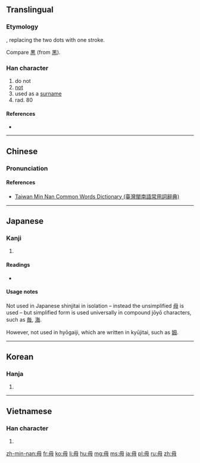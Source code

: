 {{also|母}}
==Translingual==
{{stroke order|type=animate}}

===Etymology===
{{Han simp|母|f=⺀|t=丿}}, replacing the two dots with one stroke.

Compare [[黒]] (from [[黑]]).

===Han character===
{{Han char|rn=80|rad=毋|as=00|sn=4|four=7750<sub>0</sub>|canj=田十 (WJ)}}

# do not
# [[not]]
# used as a [[surname]]
# rad. 80

====References====
* {{Han ref|kx=0588.230|dkj=16721|dj=0980.290|hdz=42380.010|uh=6BCB|ud=27595|bh=A4F0|bd=42224}}

----

==Chinese==
{{zh-hanzi-box|[[毋]]}}

===Pronunciation===
{{zh-pron
|m=wú
|c=mou4
|h=pfs=vu
|mn=m̄
|w=
|mc=y
|oc=y
|ma=|ma2=
|cat=v,adv,n
}}

====References====
*[http://twblg.dict.edu.tw/holodict_new/result_detail.jsp?n_no=818&curpage=1&sample=%E6%AF%8B&radiobutton=1&querytarget=1&limit=20&pagenum=4&rowcount=74 Taiwan Min Nan Common Words Dictionary (臺灣閩南語常用詞辭典)]

----

==Japanese==

===Kanji===
{{ja-kanji|grade=|rs=毋00}}

# {{defn|lang=ja|sort=毋00}}

====Readings====
* {{ja-readings|on=[[ぶ]] (bu), [[む]] (mu)|kun=[[ない]] (nai), [[なかれ]] (nakare)}}

====Usage notes====
Not used in Japanese shinjitai in isolation – instead the unsimplified [[母]] is used – but simplified form is used universally in compound jōyō characters, such as [[毎]], [[海]].

However, not used in hyōgaiji, which are written in kyūjitai, such as [[姆]].

----

==Korean==

===Hanja===
{{ko-hanja|hangeul=무|eumhun=|rv=mu|mr=mu|y=mu}}

# {{defn|lang=ko|sort=毋00}}

----

==Vietnamese==

===Han character===
{{vi-hantu|[[vô]]|rs=毋00}}

# {{defn|lang=vi|sort=毋00}}

[[Category:CJKV radicals| ]]

[[zh-min-nan:毋]]
[[fr:毋]]
[[ko:毋]]
[[li:毋]]
[[hu:毋]]
[[mg:毋]]
[[ms:毋]]
[[ja:毋]]
[[pl:毋]]
[[ru:毋]]
[[zh:毋]]